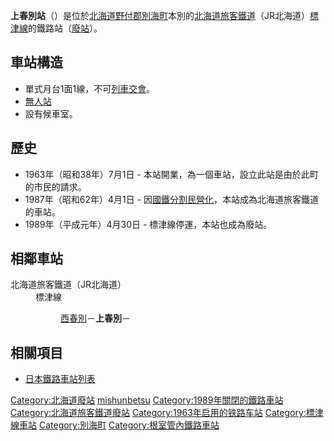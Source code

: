 {{NoteTA|1 = zh:上春別站; zh-cn:上春别站; zh-tw:上春別車站; zh-hk:上春別站; }}
{{unreferenced|time=2011-12-09T12:35:17+00:00}}
{{日本車站資訊
|公司色 = #ccc
|文字色 = #000
|站名 = 上春別站
|日文原名 = 上春別
|平假名 = かみしゅんべつ
|羅馬拼音 = Kami-Shumbetsu
|前一站 = [[西春別站|西春別]]
|前一站距離 = 5.2
|後一站距離 = 4.2
|後一站 = [[計根別站|計根別]]
|電報略號 = 
|所屬公司 = [[北海道旅客鐵道|北海道旅客鐵道]]（JR北海道）
|所屬路線 = [[標津線|標津線]]
|距離 = 27.7
|起點站 = [[標茶站|標茶]]
|所在地 = [[北海道|北海道]][[野付郡|野付郡]][[別海町|別海町]]本別
|車站構造 = 地上車站
|月台配置 = 1面1線
|啟用年月日 = 1963年（[[昭和|昭和]]38年）7月1日
|廢站年月日 = 1989年（[[平成|平成]]元年）4月30日
|乘客人數 = 
|上下車人次 = 
|統計年度 = 
|轉車 = 
|備註 = 廢站日也是標津線停運日
|全寬備註 =
}}
'''上春別站'''（{{jpn|j=上春別駅|hg=かみしゅんべつえき|rm=Kami-shunbetsu eki|f=y}}）是位於[[北海道|北海道]][[野付郡|野付郡]][[別海町|別海町]]本別的[[北海道旅客鐵道|北海道旅客鐵道]]（JR北海道）[[標津線|標津線]]的鐵路站（[[廢站|廢站]]）。

== 車站構造 ==
*單式月台1面1線，不可[[列車交會|列車交會]]。
*[[無人站|無人站]]
*設有候車室。

== 歷史 ==
*1963年（昭和38年）7月1日 - 本站開業，為一個車站，設立此站是由於此町的市民的請求。
*1987年（昭和62年）4月1日 - 因[[國鐵分割民營化|國鐵分割民營化]]，本站成為北海道旅客鐵道的車站。
*1989年（平成元年）4月30日 - 標津線停運，本站也成為廢站。

== 相鄰車站 ==
;北海道旅客鐵道（JR北海道）
:標津線
::[[西春別站|西春別]]－'''上春別'''－{{link-ja|計根別站|計根別站|計根別}}

== 相關項目 ==
*[[日本鐵路車站列表|日本鐵路車站列表]]

{{標津線}}

{{DEFAULTSORT:Kami-Shumbetsu}}
[[Category:北海道廢站|Category:北海道廢站]]
[[Category:日本鐵路車站_Ka|mishunbetsu]]
[[Category:1989年關閉的鐵路車站|Category:1989年關閉的鐵路車站]]
[[Category:北海道旅客鐵道廢站|Category:北海道旅客鐵道廢站]]
[[Category:1963年启用的铁路车站|Category:1963年启用的铁路车站]]
[[Category:標津線車站|Category:標津線車站]]
[[Category:別海町|Category:別海町]]
[[Category:根室管內鐵路車站|Category:根室管內鐵路車站]]
